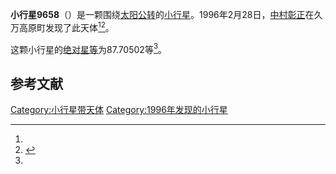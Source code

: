 {{Infobox planet
| bgcolour = #FFFFC0
| name = 9658 Imabari
| symbol = 
| image = 
| caption = 
| discovery = yes
| discovery_ref = 
| discoverer = [[中村彰正|中村彰正]]
| discovery_site = [[久万高原町|久万高原町]] 
| discovered = 1996年2月28日
| designations = yes
| mp_name = 
| named_after = 
| alt_names = 1996 DD3/ 1976 YT1
| mp_category = [[主带小行星|主带小行星]]
| orbit_ref = <ref name="a">[http://ssd.jpl.nasa.gov/sbdb.cgi?sstr=9658 9658 Imabari] {{Wayback|url=http://ssd.jpl.nasa.gov/sbdb.cgi?sstr=9658 |date=20201124040232 }}，小行星數據庫瀏覽器（JPL Small-Body Database Browser）－[[美国国家航空航天局|美国国家航空航天局]]喷气推进实验室</ref>
| epoch = 2456400.5 (2013年4月18日更新)
| aphelion = {{convert|2.8590608|AU|km|3|abbr=on|lk=out}}
| perihelion = {{convert|1.9509394|AU|km|3|abbr=on}}
| semimajor = {{convert|2.4050001|AU|km|3|abbr=on}}
| eccentricity = 0.1887986
| period = 1362.294761 [[日|日]]<br />3.73[[儒略年|儒略年]]
| avg_speed = 
| inclination = 3.85517
| asc_node = 42.34190
| mean_anomaly = 
| arg_peri = 87.70502
| satellites = 
| physical_characteristics = yes
| dimensions = 
| mass = 
| density = 
| surface_grav = 
| escape_velocity = 
| sidereal_day = 
| axial_tilt = 
| pole_ecliptic_lat = 
| pole_ecliptic_lon = 
| albedo = 
| temperatures= 
| temp_name1 = 
| mean_temp_1 = 
| max_temp_1 = 
| temp_name2 = 
| max_temp_2 = 
| spectral_type = 
| abs_magnitude = 87.70502
}}

'''小行星9658'''（{{lang-en|9658 Imabari}}）是一颗围绕[[太阳|太阳]][[公转|公转]]的[[小行星|小行星]]。1996年2月28日，[[中村彰正|中村彰正]]在久万高原町发现了此天体<ref name="a" /><ref>{{cite news|title=小行星列表|url=http://cfa-www.harvard.edu/iau/lists/NumberedMPs.txt|accessdate=2013-07-08|newspaper=哈佛大学|archive-date=2008-05-17|archive-url=https://web.archive.org/web/20080517010638/http://cfa-www.harvard.edu/iau/lists/NumberedMPs.txt|dead-url=no}}</ref>。

这颗小行星的[[绝对星等|绝对星等]]为87.70502等<ref name="a" />。

==参考文献==
{{reflist}}
{{Minor Planet Number|[[小行星9657|小行星9657]]|[[小行星9659|小行星9659]]}}

{{小天体}}

[[Category:小行星带天体|Category:小行星带天体]]
[[Category:1996年发现的小行星|Category:1996年发现的小行星]]

{{asteroid-stub}}